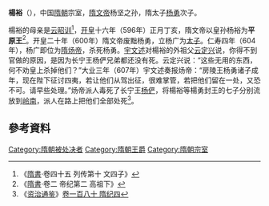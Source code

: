 '''楊裕'''（{{bd|6世纪||607年||catIdx=Y}}），中国[[隋朝|隋朝]]宗室，[[隋文帝|隋文帝]]杨坚之孙，隋太子[[楊勇_(隋朝)|杨勇]]次子。

楊裕的母亲是[[云昭训|云昭训]]<ref>《[[隋書|隋書]]·卷四十五 列传第十 文四子》</ref>，[[开皇|开皇]]十六年（596年）正月丁亥，隋文帝以皇孙杨裕为'''平原王'''<ref>《[[隋書|隋書]]·卷二 帝纪第二 高祖下》</ref>。开皇二十年（600年）隋文帝废黜杨勇，立杨广为[[太子|太子]]。仁寿四年（604年），杨广即位为[[隋炀帝|隋炀帝]]，杀死杨勇。[[宇文述|宇文述]]对楊裕的外祖父[[云定兴|云定兴]]说，你得不到官做的原因，是因为长宁王杨俨兄弟都还没有死。云定兴说：“这些无用的东西，何不劝皇上杀掉他们？”大业三年（607年）宇文述奏报炀帝：“房陵王杨勇诸子成年，现在陛下征讨四夷，若让他们从驾出征，很难掌管，若把他们留在一处，又恐不可。请早些处理。”炀帝派人毒死了长宁王[[杨俨|杨俨]]，将楊裕等楊勇封王的七子分别流放到[[岭南|岭南]]，派人在路上把他们全部处死<ref>《[[资治通鉴|资治通鉴]]》[[s:資治通鑑/卷180|卷一百八十 隋纪四]]</ref>。

== 參考資料 ==
{{reflist}}

{{DEFAULTSORT:Y}}

[[Category:隋朝被处决者|Category:隋朝被处决者]]
[[Category:隋朝王爵|Category:隋朝王爵]]
[[Category:隋朝宗室|Category:隋朝宗室]]